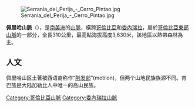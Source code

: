 [[Image:Serrania_del_Perija_-_Cerro_Pintao.jpg|right]]

{{Coord|10|0|59|N|72|57|28|W|display=title}}
'''佩里哈山脈'''（{{lang-es|Serranía del Perijá}}），是[[南美洲|南美洲]]的[[山脈|山脈]]，橫跨[[哥倫比亞|哥倫比亞]]和[[委內瑞拉|委內瑞拉]]，屬於[[哥倫比亞東部山脈|哥倫比亞東部山脈]]的一部分，全長310公里，最高點海拔高度3,630米，該地區以熱帶森林為主。

==人文==
佩里哈山区土著被西语裔称作“[[削发部|削发部]]”(motilon)，但两个山地民族族源不同。育巴族是大陆加勒比人中唯一的高山民族。

{{Colombia-geo-stub}}
{{Venezuela-geo-stub}}
[[Category:哥倫比亞山脈|Category:哥倫比亞山脈]]
[[Category:委內瑞拉山脈|Category:委內瑞拉山脈]]
